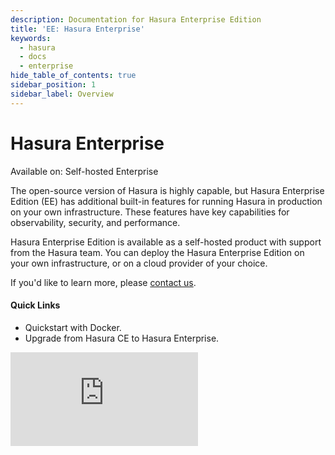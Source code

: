 ```yaml
---
description: Documentation for Hasura Enterprise Edition
title: 'EE: Hasura Enterprise'
keywords:
  - hasura
  - docs
  - enterprise
hide_table_of_contents: true
sidebar_position: 1
sidebar_label: Overview
---
```



# <Enterprise /> Hasura Enterprise

<div className="badge badge--primary heading-badge" style={{ marginBottom: `1rem` }}>
  Available on: Self-hosted Enterprise
</div>

<div className="overview-header">
  <div className="overview-text">
    <p>
    The open-source version of Hasura is highly capable, but Hasura Enterprise Edition (EE) has additional built-in 
    features for running Hasura in production on your own infrastructure. These features have key capabilities for observability, security, 
    and performance.
    </p>
    <p>
    Hasura Enterprise Edition is available as a self-hosted product with support from the Hasura team. You can deploy 
    the Hasura Enterprise Edition on your own infrastructure, or on a cloud provider of your choice.
    </p>
    <p>
        If you'd like to learn more, please <a href="mailto:sales@hasura.io">contact us</a>.
    </p>
    <h4>Quick Links</h4>
    <ul>
      <li>
        <VersionedLink to="/enterprise/getting-started/quickstart-docker">
          Quickstart with Docker.
        </VersionedLink>
      </li>
      <li>
        <VersionedLink to="/enterprise/upgrade-ce-to-ee/">
          Upgrade from Hasura CE to Hasura Enterprise.
        </VersionedLink>
      </li>
    </ul>

  </div>
 <iframe
        src="https://www.youtube.com/embed/QE3mTzE9a3o"
        frameborder="0"
        allow="accelerometer; autoplay; encrypted-media; gyroscope; picture-in-picture"
        allowfullscreen
      />
</div>

## Using Hasura Enterprise Edition

<div className="overview-gallery">
  <VersionedLink to="/enterprise/getting-started/quickstart-aws-ecs/">
    <div className="card">
      <h3>Quickstart with AWS ECS</h3>
      <p>Learn how to deploy Hasura Enterprise Edition on AWS ECS.</p>
    </div>
  </VersionedLink>
  <VersionedLink to="/enterprise/caching/">
    <div className="card">
      <h3>GraphQL Caching</h3>
      <p>Learn how to enable GraphQL caching in Hasura Enterprise Edition to supercharge performance.</p>
    </div>
  </VersionedLink>
  <VersionedLink to="/enterprise/metrics/">
    <div className="card">
      <h3>Configure Prometheus</h3>
      <p>Learn how to configure Prometheus in Hasura Enterprise Edition to monitor your GraphQL API.</p>
    </div>
  </VersionedLink>
</div>
